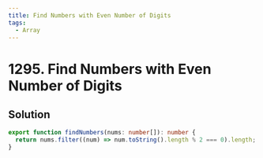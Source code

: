 ```yaml
---
title: Find Numbers with Even Number of Digits
tags:
  - Array
---
```


# 1295. Find Numbers with Even Number of Digits

<Badges>
  <LevelBadge level="easy" />
  <TopicBadge name="Array" slug="array" />
</Badges>

## Solution

```typescript filename="solution.ts" copy
export function findNumbers(nums: number[]): number {
  return nums.filter((num) => num.toString().length % 2 === 0).length;
}
```

<ProblemLink
  codingSite="leetcode"
  href="https://leetcode.com/problems/find-numbers-with-even-number-of-digits"
  title="Find Numbers with Even Number of Digits"
/>
